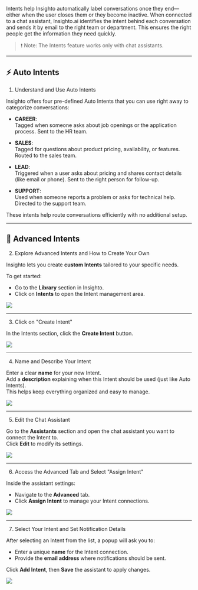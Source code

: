 Intents help Insighto automatically label conversations once they end—either when the user closes them or they become inactive. When connected to a chat assistant, Insighto.ai identifies the intent behind each conversation and sends it by email to the right team or department. This ensures the right people get the information they need quickly.

> ❗ Note: The Intents feature works only with chat assistants.

---

## ⚡ Auto Intents
 
1. Understand and Use Auto Intents

Insighto offers four pre-defined Auto Intents that you can use right away to categorize conversations:

- **CAREER**:  
  Tagged when someone asks about job openings or the application process. Sent to the HR team.

- **SALES**:  
  Tagged for questions about product pricing, availability, or features. Routed to the sales team.

- **LEAD**:  
  Triggered when a user asks about pricing and shares contact details (like email or phone). Sent to the right person for follow-up.

- **SUPPORT**:  
  Used when someone reports a problem or asks for technical help. Directed to the support team.

These intents help route conversations efficiently with no additional setup.

---

## 🎯 Advanced Intents

2. Explore Advanced Intents and How to Create Your Own

Insighto lets you create **custom Intents** tailored to your specific needs.

To get started:
- Go to the **Library** section in Insighto.
- Click on **Intents** to open the Intent management area.

![](images/intent/I2.png)

---

3. Click on "Create Intent"

In the Intents section, click the **Create Intent** button.

![](images/intent/I3.png)

---

4. Name and Describe Your Intent

Enter a clear **name** for your new Intent.  
Add a **description** explaining when this Intent should be used (just like Auto Intents).  
This helps keep everything organized and easy to manage.

![](images/intent/I4.png)

---

5. Edit the Chat Assistant

Go to the **Assistants** section and open the chat assistant you want to connect the Intent to.  
Click **Edit** to modify its settings.

![](images/intent/I5.png)

---

6. Access the Advanced Tab and Select "Assign Intent"

Inside the assistant settings:
- Navigate to the **Advanced** tab.
- Click **Assign Intent** to manage your Intent connections.

![](images/intent/I6.png)

---

7. Select Your Intent and Set Notification Details

After selecting an Intent from the list, a popup will ask you to:
- Enter a unique **name** for the Intent connection.
- Provide the **email address** where notifications should be sent.

Click **Add Intent**, then **Save** the assistant to apply changes.

![](images/intent/I7.png)
